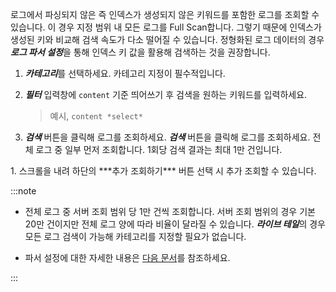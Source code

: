로그에서 파싱되지 않은 즉 인덱스가 생성되지 않은 키워드를 포함한 로그를 조회할 수 있습니다. 이 경우 지정 범위 내 모든 로그를 Full Scan합니다. 그렇기 때문에 인덱스가 생성된 키와 비교해 검색 속도가 다소 떨어질 수 있습니다. 정형화된 로그 데이터의 경우 ***로그 파서 설정***을 통해 인덱스 키 값을 활용해 검색하는 것을 권장합니다.

<ImgLang img='log-filter-search.png' desc='미파싱 키워드 필터 적용'/>

1. ***카테고리***를 선택하세요. <InDoc pages="log-search">카테고리 지정이 필수적입니다.</InDoc>

1. ***필터*** 입력창에 `content` 기준 띄어쓰기 후 검색을 원하는 키워드를 입력하세요. 

    > 예시, `content *select*`

1. <InDoc pages="log-lt"><LinkImage img="ic-search.svg" className="ico" /> ***검색*** 버튼을 클릭해 로그를 조회하세요.</InDoc> <InDoc pages="log-search"><LinkImage img="ic-search.svg" className="ico" /> ***검색*** 버튼을 클릭해 로그를 조회하세요. 전체 로그 중 일부 먼저 조회합니다. 1회당 검색 결과는 최대 1만 건입니다.</InDoc>

<InDoc pages="log-search">
1. 스크롤을 내려 하단의 ***추가 조회하기*** 버튼 선택 시 추가 조회할 수 있습니다. 

  <ImgLang img='log-content-search-more.png' desc='추가 조회하기'/> 
</InDoc>

:::note 

* <InDoc pages="log-search">전체 로그 중 서버 조회 범위 당 1만 건씩 조회합니다. 서버 조회 범위의 경우 기본 20만 건이지만 전체 로그 양에 따라 비율이 달라질 수 있습니다.</InDoc> <InDoc pages="log-lt"> ***라이브 테일***의 경우 모든 로그 검색이 가능해 카테고리를 지정할 필요가 없습니다.</InDoc>

* 파서 설정에 대한 자세한 내용은 [다음 문서](log-parser.mdx)를 참조하세요.

:::